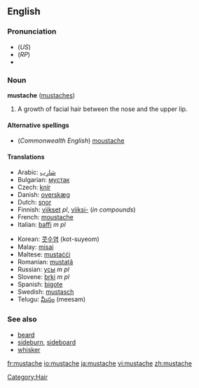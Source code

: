 ==English==

===Pronunciation===
* (''US'') {{IPA|/ˈmʌstæʃ/}}
* (''RP'') {{IPA|/ˈmʊstɑːʃ/}}
* {{SAMPA|/"mVst{S/}}

===Noun===
'''mustache''' ([[mustaches]])

# A growth of facial hair between the nose and the upper lip.

====Alternative spellings====
*(''Commonwealth English'') [[moustache]]

====Translations====
{{trans-top|growth of facial hair between the nose and the upper lip}}
*Arabic: [[شارب|شارِب]]
*Bulgarian: [[мустак]]
*Czech: [[knír]] {{m}}
*Danish: [[overskæg]] {{n}}
*Dutch: [[snor]] {{f}}
*Finnish: [[viikset]] ''pl'', [[viikset|viiksi-]] (''in compounds'')
*French: [[moustache]] {{f}}
*Italian: [[baffi]] ''m pl''
{{trans-mid}}
*Korean: [[콧수염]] (kot-suyeom)
*Malay: [[misai]]
*Maltese: [[mustaċċi]]
*Romanian: [[mustaţă]] {{f}}
*Russian: [[усы]] ''m pl''
*Slovene: [[brki]] ''m pl''
*Spanish: [[bigote]] {{m}}
*Swedish: [[mustasch]] {{c}}
*Telugu: [[మీసం]] (meesam)
{{trans-bottom}}

===See also===
*[[beard]]
*[[sideburn]], [[sideboard]]
*[[whisker]]

[[Category:Hair]]

[[fr:mustache]]
[[io:mustache]]
[[ja:mustache]]
[[vi:mustache]]
[[zh:mustache]]